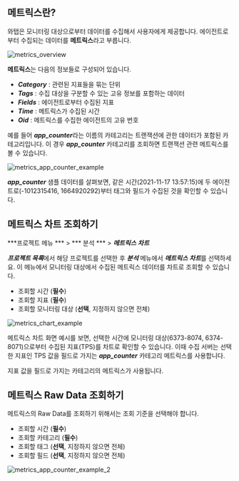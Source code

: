 ## 메트릭스란?

와탭은 모니터링 대상으로부터 데이터를 수집해서 사용자에게 제공합니다. 에이전트로부터 수집되는 데이터를 **메트릭스**라고 부릅니다. 
<div style={{textAlign: 'center'}}>

![metrics_overview](https://img.whatap.io/media/images/metrics_overview.png)

</div>

**메트릭스**는 다음의 정보들로 구성되어 있습니다.

* ***Category*** : 관련된 지표들을 묶는 단위
* ***Tags*** : 수집 대상을 구분할 수 있는 고유 정보를 포함하는 데이터
* ***Fields*** : 에이전트로부터 수집된 지표
* ***Time*** : 메트릭스가 수집된 시간
* ***Oid*** : 메트릭스를 수집한 에이전트의 고유 번호

예를 들어 ***app_counter***라는 이름의 카테고리는 트랜잭션에 관한 데이터가 포함된 카테고리입니다. 이 경우 ***app_counter*** 카테고리를 조회하면 트랜잭션 관련 메트릭스를 볼 수 있습니다.

![metrics_app_counter_example](https://img.whatap.io/media/images/metrics_app_counter_example.png)

***app_counter*** 샘플 데이터를 살펴보면, 같은 시간(2021-11-17 13:57:15)에 두 에이전트로(-1012315416, 1664920292)부터 태그와 필드가 수집된 것을 확인할 수 있습니다.

## 메트릭스 차트 조회하기

***프로젝트 메뉴 *** > *** 분석 *** > ***메트릭스 차트***

<!-- 와탭 에이전트 설치를 완료했다면 [와탭 모니터링 서비스](https://service.whatap.io/account/login)에 로그인하세요. 초기 화면은 ***프로젝트 목록***입니다. ***프로젝트 목록***에서 에이전트를 설치한 애플리케이션 서버를 확인할 수 있습니다. 에이전트를 설치한 하나의 애플리케이션 서버는 프로젝트이며, 모니터링 단위입니다. -->

***프로젝트 목록***에서 해당 프로젝트를 선택한 후 ***분석*** 메뉴에서 ***메트릭스 차트***를 선택하세요. 이 메뉴에서 모니터링 대상에서 수집된 메트릭스 데이터를 차트로 조회할 수 있습니다.

<!-- 모니터링 대상으로부터 수집된 **메트릭스**들은 차트로 표현될 수 있습니다. -->

* 조회할 시간 (**필수**)
* 조회할 지표 (**필수**)
* 조회할 모니터링 대상 (**선택**, 지정하지 않으면 전체)

![metrics_chart_example](https://img.whatap.io/media/images/metrics_chart_example.png)

메트릭스 차트 화면 예시를 보면, 선택한 시간에 모니터링 대상(6373-8074, 6374-8071)으로부터 수집된 지표(TPS)를 차트로 확인할 수 있습니다. 이때 수집 서버는 선택한 지표인 TPS 값을 필드로 가지는 ***app_counter*** 카테고리 메트릭스를 사용합니다.

지표 값을 필드로 가지는 카테고리의 메트릭스가 사용됩니다.

## 메트릭스 Raw Data 조회하기

메트릭스의 Raw Data를 조회하기 위해서는 조회 기준을 선택해야 합니다. 

* 조회할 시간 (**필수**)
* 조회할 카테고리 (**필수**)
* 조회할 태그 (**선택**, 지정하지 않으면 전체)
* 조회할 필드 (**선택**, 지정하지 않으면 전체)

![metrics_app_counter_example_2](https://img.whatap.io/media/images/metrics_app_counter_example_2.png)